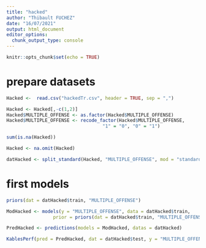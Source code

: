 ```yaml
---
title: "hacked"
author: "Thibault FUCHEZ"
date: "16/07/2021"
output: html_document
editor_options: 
  chunk_output_type: console
---
```


```r
knitr::opts_chunk$set(echo = TRUE)
```

# prepare datasets

```r
Hacked <-  read.csv("hackedTr.csv", header = TRUE, sep = ",")
```

```r
Hacked <- Hacked[,-c(1,2)]
Hacked$MULTIPLE_OFFENSE <- as.factor(Hacked$MULTIPLE_OFFENSE)
Hacked$MULTIPLE_OFFENSE <- recode_factor(Hacked$MULTIPLE_OFFENSE,
                                   "1" = "0", "0" = "1")
```

```r
sum(is.na(Hacked))
```

```r
Hacked <- na.omit(Hacked)
```

```r
datHacked <- split_standard(Hacked, "MULTIPLE_OFFENSE", mod = "standard")
```

# first models

```r
priors(dat = datHacked$train, "MULTIPLE_OFFENSE")
```

```r
ModHacked <- models(y = "MULTIPLE_OFFENSE", data = datHacked$train,
                 prior = priors(dat = datHacked$train, "MULTIPLE_OFFENSE"))
```

```r
PredHacked <- predictions(models = ModHacked, datas = datHacked)
```

```r
KablesPerf(pred = PredHacked, dat = datHacked$test, y = "MULTIPLE_OFFENSE")
```




